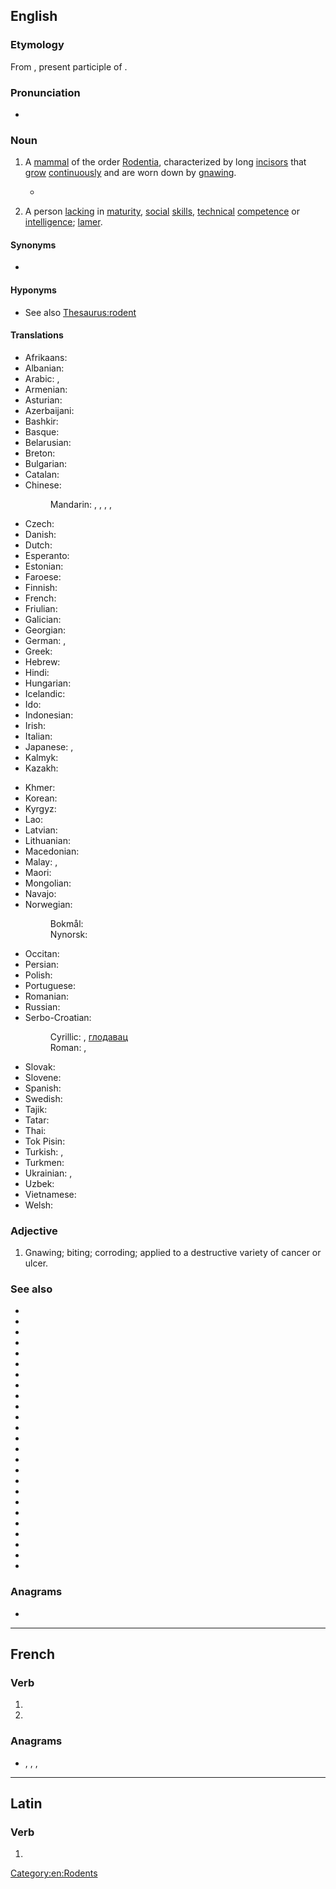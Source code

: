 {{also|rôdent}}
==English==
{{wikipedia}}
{{picdic
|image=Apodemus sylvaticus bosmuis.jpg
|detail1=
{{picdicimg|en|image=Agouti chewing.jpg|link=agouti}}
{{picdicimg|en|image=American Beaver.jpg|link=beaver}}
{{picdicimg|en|image=Brush-tailed Porcupine.jpg|link=brush-tailed porcupine}}
{{picdicimg|en|image=Capybara Hattiesburg Zoo (70909b-42) 2560x1600.jpg|link=capybara}}
{{picdicimg|en|image=Tamias minimus.jpg|link=chipmunk}}
{{picdicimg|en|image=Pectinator spekei Wagner.jpg|link=gundi}}
{{picdicimg|en|image=Chomik europejski.jpg|link=hamster}}
{{picdicimg|en|image=Octodontomys gliroides 1847 - cropping.jpg|link=mountain degu}}
{{picdicimg|en|image=Mouse white background.jpg|link=mouse}}
{{picdicimg|en|image=ErethizonRufescensWolf white background.jpg|link=North American porcupine}}
{{picdicimg|en|image=Porcupine 3.jpg|link=porcupine}}
{{picdicimg|en|image=Ruskea rotta.png|link=rat}}
{{picdicimg|en|image=AmericanRedSquirrel.jpg|link=squirrel}}
{{picdicimg|en|image=Bank vole.jpg|link=vole}}
}}

===Etymology===
From {{etyl|la|en}} {{m|la|rōdēns|rōdēns, rōdēnt-|gnawer; one who gnaws}}, present participle of {{m|la|rōdō||I gnaw}}.

===Pronunciation===
* {{IPA|en|/ˈɹəʊdənt/}}

===Noun===
{{en-noun}}

# {{senseid|en|mammal of the order Rodentia}}A [[mammal]] of the order [[Rodentia]], characterized by long [[incisor]]s that [[grow]] [[continuously]] and are worn down by [[gnaw]]ing.
#* {{quote-journal|en|year=2013|month=May-June|author=[http://www.americanscientist.org/authors/detail/katie-l-burke Katie L. Burke]
|title=[http://www.americanscientist.org/issues/pub/2013/3/in-the-news-45 In the News]
|volume=101|issue=3|page=193|magazine={{w|American Scientist}}
|passage=Bats host many high-profile viruses that can infect humans, including severe acute respiratory syndrome and Ebola. A recent study explored the ecological variables that may contribute to bats’ propensity to harbor such zoonotic diseases by comparing them with another order of common reservoir hosts: '''rodents'''.}}
# {{lb|en|dated|bulletin board system slang|leet|pejorative}} A person [[lacking]] in [[maturity]], [[social]] [[skill]]s, [[technical]] [[competence]] or [[intelligence]]; [[lamer]]. {{defdate|mid 1980s-mid 1990s}}

====Synonyms====
* {{l|en|gnawer}}

====Hyponyms====
* See also [[Thesaurus:rodent]]

====Translations====
{{trans-top|mammal of the order Rodentia}}
* Afrikaans: {{t+|af|knaagdier}}
* Albanian: {{t+|sq|brejtës|m}}
* Arabic: {{t|ar|قَارِض|m}}, {{t|ar|قَوَارِض|m-p}}
* Armenian: {{t+|hy|կրծող}}
* Asturian: {{t|ast|royedor|m}}
* Azerbaijani: {{t+|az|gəmirici}}
* Bashkir: {{t|ba|кимереүсе}}
* Basque: {{t|eu|karraskari}}
* Belarusian: {{t|be|грызу́н|m}}
* Breton: {{t|br|krigner|m}}
* Bulgarian: {{t+|bg|гризач|m}}
* Catalan: {{t+|ca|rosegador}}
* Chinese:
*: Mandarin: {{t|cmn|嚙齒目動物|sc=Hani}}, {{t|cmn|啮齿目动物|tr=nièchǐmù dòngwù|sc=Hani}}, {{t+|cmn|嚙齒動物|sc=Hani}}, {{t|cmn|啮齿动物|tr=nièchǐ dòngwù|sc=Hani}}, {{t+|cmn|鼠|sc=Hani}}
* Czech: {{t+|cs|hlodavec|m}}
* Danish: {{t+|da|gnaver}}
* Dutch: {{t+|nl|knaagdier|n}}
* Esperanto: {{t|eo|ronĝulo}}
* Estonian: {{t|et|näriline}}
* Faroese: {{t|fo|gnagdýr|n}}
* Finnish: {{t+|fi|jyrsijä}}
* French: {{t+|fr|rongeur|m}}
* Friulian: {{t|fur|roseadôr}}
* Galician: {{t|gl|roedor|m}}
* Georgian: {{t|ka|მღრღნელი}}
* German: {{t+|de|Nagetier|n}}, {{t+|de|Nager|m}}
* Greek: {{t+|el|τρωκτικό|n}}
* Hebrew: {{t+|he|מכרסם}}
* Hindi: {{t|hi|कृंतक}}
* Hungarian: {{t+|hu|rágcsáló}}
* Icelandic: {{t+|is|nagdýr|n}}
* Ido: {{t+|io|rodero}}
* Indonesian: {{t+|id|pengerat}}
* Irish: {{t|ga|creimire|m}}
* Italian: {{t+|it|roditore|m}}
* Japanese: {{t+|ja|齧歯類|tr=げっしるい, gesshirui}}, {{t|ja|齧歯動物|tr=げっしどうぶつ, gesshi-dōbutsu}}
* Kalmyk: {{t|xal|мерәч}}
* Kazakh: {{t|kk|кеміргіш}}
{{trans-mid}}
* Khmer: {{t|km|រទច្ឆេទី}}
* Korean: {{t|ko|설치류}}
* Kyrgyz: {{t|ky|кемирүүчү}}
* Lao: {{t+|lo|ຈຳພວກໜູ}}
* Latvian: {{t|lv|grauzējs|m}}
* Lithuanian: {{t|lt|graužikas|m}}
* Macedonian: {{t|mk|глодар|m}}
* Malay: {{t|ms|rodensia}}, {{t+|ms|tikus}}
* Maori: {{t|mi|rīroi}}
* Mongolian: {{t|mn|мэрэгч амьтан|sc=Cyrl}}
* Navajo: {{t|nv|tsin deigházhígíí}}
* Norwegian:
*: Bokmål: {{t+|nb|gnager|m}}
*: Nynorsk: {{t|nn|gnagar|m}}
* Occitan: {{t+|oc|rosegaire}}
* Persian: {{t+|fa|جوندگان|tr=javandgân}}
* Polish: {{t+|pl|gryzoń}}
* Portuguese: {{t+|pt|roedor|m}}
* Romanian: {{t+|ro|rozător|n}}
* Russian: {{t+|ru|грызу́н|m}}
* Serbo-Croatian:
*: Cyrillic: {{t|sh|гло̀да̄р|m|sc=Cyrl}}, [[глодавац]] {{g|m}}
*: Roman: {{t|sh|glòdār|m}}, {{t|sh|glodavac|m}}
* Slovak: {{t+|sk|hlodavec|m}}
* Slovene: {{t+|sl|glodalec|m}}
* Spanish: {{t+|es|roedor|m}}
* Swedish: {{t+|sv|gnagare|c}}
* Tajik: {{t|tg|хоянда}}
* Tatar: {{t+|tt|кимерүче}}
* Thai: {{t|th|สัตว์ฟันแทะ}}
* Tok Pisin: {{t|tpi|rat}}
* Turkish: {{t+|tr|kemirgen}}, {{t+|tr|kemirici}}
* Turkmen: {{t|tk|gemriji}}
* Ukrainian: {{t|uk|гризу́н|m}}, {{t|uk|гризуне́ць|m}}
* Uzbek: {{t+|uz|kemiruvchi}}
* Vietnamese: {{t+|vi|gặm nhấm}}
* Welsh: {{t+|cy|cnofil|m}}
{{trans-bottom}}

===Adjective===
{{en-adj|-}}

# Gnawing; biting; corroding; applied to a destructive variety of cancer or ulcer.

===See also===
* {{l|en|agouti}}
* {{l|en|beaver}}
* {{l|en|capybara}}
* {{l|en|chinchilla}}
* {{l|en|chipmunk}}
* {{l|en|Count Branicki's mouse}}
* {{l|en|coypu}}
* {{l|en|dormouse}}
* {{l|en|gerbil}}
* {{l|en|gopher}}
* {{l|en|guinea pig}}
* {{l|en|hamster}}
* {{l|en|jerboa}}
* {{l|en|marmot}}
* {{l|en|mole rat}}
* {{l|en|mouse}}
* {{l|en|nutria}}
* {{l|en|paca}}
* {{l|en|pacarana}}
* {{l|en|porcupine}}
* {{l|en|prairie dog}}
* {{l|en|rat}}
* {{l|en|springhare}}
* {{l|en|squirrel}}
* {{l|en|viscacha}}

===Anagrams===
* {{anagrams|en|a=denort|dentro|dronte|torend}}

[[Category:en:Rodents]]

----

==French==

===Verb===
{{head|fr|verb form}}

# {{inflection of|fr|roder||3|p|pres|indc}}
# {{inflection of|fr|roder||3|p|pres|subj}}

===Anagrams===
* {{l|fr|dorent}}, {{l|fr|dronte}}, {{l|fr|endort}}, {{l|fr|tondre}}

----

==Latin==

===Verb===
{{la-verb-form|rōdent}}

# {{inflection of|la|rōdō||3|p|futr|actv|indc}}